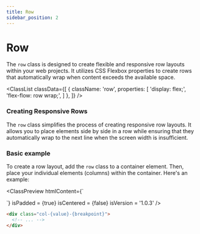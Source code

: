 ```yaml
---
title: Row
sidebar_position: 2
---
```



# Row

The `row` class is designed to create flexible and responsive row layouts within your web projects. It utilizes CSS Flexbox properties to create rows that automatically wrap when content exceeds the available space.

<ClassList
  classData={[
    {
      className: 'row',
      properties: [
        'display: flex;',
        'flex-flow: row wrap;',
      ]
    },
  ]}
/>

### Creating Responsive Rows

The `row` class simplifies the process of creating responsive row layouts. It allows you to place elements side by side in a row while ensuring that they automatically wrap to the next line when the screen width is insufficient.

### Basic example

To create a row layout, add the `row` class to a container element. Then, place your individual elements (columns) within the container. Here's an example:

<ClassPreview
  htmlContent={`
    
  `}
  isPadded = {true}
  isCentered = {false}
  isVersion = '1.0.3'
/>

```html
<div class="col-{value}-{breakpoint}">
  <!-- ... -->
</div>
```
